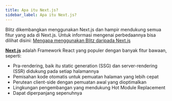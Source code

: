 ```yaml
---
title: Apa itu Next.js?
sidebar_label: Apa itu Next.js?
---
```


Blitz dikembangkan menggunakan Next.js dan hampir mendukung semua 
fitur yang ada di Next.js. Untuk informasi mengenai perbedaannya bisa dilihat disini:
[Mengapa menggunakan Blitz daripada Next.js](https://blitzjs.com/docs/why-blitz)

[**Next.js**](https://nextjs.org/) adalah Framework React yang populer dengan 
banyak fitur bawaan, seperti:

- Pra-rendering, baik itu static generation \(SSG\) dan server-rendering
  \(SSR\) didukung pada setiap halamannya
- Pemisahan kode otomatis untuk pemuatan halaman yang lebih cepat
- Perutean client-side dengan pemuatan awal yang dioptimalkan
- Lingkungan pengembangan yang mendukung Hot Module Replacement
- Dapat diperpanjang sepenuhnya
